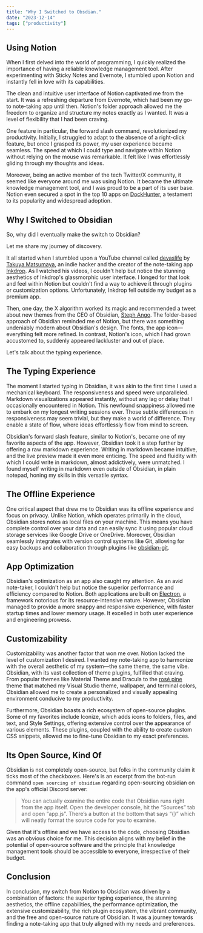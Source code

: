```yaml
---
title: "Why I Switched to Obsdian."
date: "2023-12-14"
tags: ["productivity"]
---
```


## Using Notion

When I first delved into the world of programming, I quickly realized the importance of having a reliable knowledge management tool. After experimenting with Sticky Notes and Evernote, I stumbled upon Notion and instantly fell in love with its capabilities.

The clean and intuitive user interface of Notion captivated me from the start. It was a refreshing departure from Evernote, which had been my go-to note-taking app until then. Notion's folder approach allowed me the freedom to organize and structure my notes exactly as I wanted. It was a level of flexibility that I had been craving.

One feature in particular, the forward slash command, revolutionized my productivity. Initially, I struggled to adapt to the absence of a right-click feature, but once I grasped its power, my user experience became seamless. The speed at which I could type and navigate within Notion without relying on the mouse was remarkable. It felt like I was effortlessly gliding through my thoughts and ideas.

Moreover, being an active member of the tech Twitter/X community, it seemed like everyone around me was using Notion. It became the ultimate knowledge management tool, and I was proud to be a part of its user base. Notion even secured a spot in the top 10 apps on [DockHunter](https://www.dockhunt.com/apps), a testament to its popularity and widespread adoption.

## Why I Switched to Obsidian

So, why did I eventually make the switch to Obsidian?

Let me share my journey of discovery.

<CustomImage
	src="https://github.com/x0bd/blogposts/blob/master/images/takuya.png?raw=true"
	alt="inkdrop by Takuya Matsumaya"
/>

It all started when I stumbled upon a YouTube channel called [devaslife](https://www.youtube.com/@devaslife) by [Takuya Matsumaya](https://twitter.com/inkdrop_app?lang=en), an indie hacker and the creator of the note-taking app [Inkdrop](https://www.inkdrop.app/). As I watched his videos, I couldn't help but notice the stunning aesthetics of Inkdrop's glassmorphic user interface. I longed for that look and feel within Notion but couldn't find a way to achieve it through plugins or customization options. Unfortunately, Inkdrop fell outside my budget as a premium app.

Then, one day, the X algorithm worked its magic and recommended a tweet about new themes from the CEO of Obsidian, [Steph Ango](https://twitter.com/kepano). The folder-based approach of Obsidian reminded me of Notion, but there was something undeniably modern about Obsidian's design. The fonts, the app icon—everything felt more refined. In contrast, Notion's icon, which I had grown accustomed to, suddenly appeared lackluster and out of place.

<CustomImage
	src="https://github.com/x0bd/blogposts/blob/master/images/minimal.png?raw=true"
	alt="Minimal theme by kepano"
/>

Let's talk about the typing experience.

## The Typing Experience

The moment I started typing in Obsidian, it was akin to the first time I used a mechanical keyboard. The responsiveness and speed were unparalleled. Markdown visualizations appeared instantly, without any lag or delay that I occasionally encountered in Notion. This newfound snappiness allowed me to embark on my longest writing sessions ever. Those subtle differences in responsiveness may seem trivial, but they make a world of difference. They enable a state of flow, where ideas effortlessly flow from mind to screen.

Obsidian's forward slash feature, similar to Notion's, became one of my favorite aspects of the app. However, Obsidian took it a step further by offering a raw markdown experience. Writing in markdown became intuitive, and the live preview made it even more enticing. The speed and fluidity with which I could write in markdown, almost addictively, were unmatched. I found myself writing in markdown even outside of Obsidian, in plain notepad, honing my skills in this versatile syntax.

## The Offline Experience

One critical aspect that drew me to Obsidian was its offline experience and focus on privacy. Unlike Notion, which operates primarily in the cloud, Obsidian stores notes as local files on your machine. This means you have complete control over your data and can easily sync it using popular cloud storage services like Google Drive or OneDrive. Moreover, Obsidian seamlessly integrates with version control systems like Git, allowing for easy backups and collaboration through plugins like [obsidian-git](https://github.com/denolehov/obsidian-git).

## App Optimization

Obsidian's optimization as an app also caught my attention. As an avid note-taker, I couldn't help but notice the superior performance and efficiency compared to Notion. Both applications are built on [Electron](https://electronjs.org/), a framework notorious for its resource-intensive nature. However, Obsidian managed to provide a more snappy and responsive experience, with faster startup times and lower memory usage. It excelled in both user experience and engineering prowess.

## Customizability

Customizability was another factor that won me over. Notion lacked the level of customization I desired. I wanted my note-taking app to harmonize with the overall aesthetic of my system—the same theme, the same vibe. Obsidian, with its vast collection of theme plugins, fulfilled that craving. From popular themes like Material Theme and Dracula to the [rosé pine](https://rosepinetheme.com/) theme that matched my Visual Studio theme, wallpaper, and terminal colors, Obsidian allowed me to create a personalized and visually appealing environment conducive to my productivity.

Furthermore, Obsidian boasts a rich ecosystem of open-source plugins. Some of my favorites include Iconize, which adds icons to folders, files, and text, and Style Settings, offering extensive control over the appearance of various elements. These plugins, coupled with the ability to create custom CSS snippets, allowed me to fine-tune Obsidian to my exact preferences.

## Its Open Source, Kind Of

Obsidian is not completely open-source, but folks in the community claim it ticks most of the checkboxes. Here's is an excerpt from the bot-run command `open sourcing of obsidian` regarding open-sourcing obsidian on the app's official Discord server:

> You can actually examine the entire code that Obsidian runs right from the app itself. Open the developer console, hit the “Sources” tab and open “app.js”. There’s a button at the bottom that says “{}” which will neatly format the source code for you to examine.

Given that it's offline and we have access to the code, choosing Obsidian was an obvious choice for me. This decision aligns with my belief in the potential of open-source software and the principle that knowledge management tools should be accessible to everyone, irrespective of their budget.

## Conclusion

In conclusion, my switch from Notion to Obsidian was driven by a combination of factors: the superior typing experience, the stunning aesthetics, the offline capabilities, the performance optimization, the extensive customizability, the rich plugin ecosystem, the vibrant community, and the free and open-source nature of Obsidian. It was a journey towards finding a note-taking app that truly aligned with my needs and preferences.
